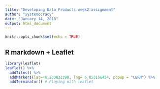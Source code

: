 ```yaml
---
title: "Developing Data Products week2 assignment"
author: "systemocracy"
date: "January 14, 2018"
output: html_document
---
```


```r
knitr::opts_chunk$set(echo = TRUE)
```

## R markdown + Leaflet

```r
library(leaflet)
leaflet() %>% 
  addTiles() %>%
  addMarkers(lat=46.233832398, lng= 6.053166454, popup = "CERN") %>%
  addTerminator() # Playing with leaflet 
```